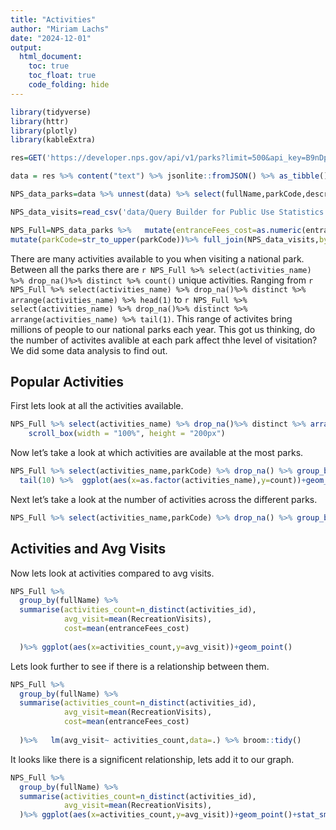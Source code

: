 ```yaml
---
title: "Activities"
author: "Miriam Lachs"
date: "2024-12-01"
output: 
  html_document:
    toc: true
    toc_float: true
    code_folding: hide
---
```



```r
library(tidyverse)
library(httr)
library(plotly)
library(kableExtra)
```


```r
res=GET('https://developer.nps.gov/api/v1/parks?limit=500&api_key=B9nDpbkbrb3kSOjz6kXSxMJ3d6MSpUvt1QqYdeyn')

data = res %>% content("text") %>% jsonlite::fromJSON() %>% as_tibble()
```

```r
NPS_data_parks=data %>% unnest(data) %>% select(fullName,parkCode,description,latitude,longitude,activities,states,entranceFees,operatingHours,designation) %>% unnest(activities,names_sep = '_') %>% unnest(entranceFees,names_sep = '_') %>% unnest(operatingHours,names_sep = '_') 

NPS_data_visits=read_csv('data/Query Builder for Public Use Statistics (1979 - Last Calendar Year).csv')

NPS_Full=NPS_data_parks %>%   mutate(entranceFees_cost=as.numeric(entranceFees_cost)) %>% 
mutate(parkCode=str_to_upper(parkCode))%>% full_join(NPS_data_visits,by=join_by('parkCode'=='UnitCode'))
```

There are many activities available to you when visiting a national park. Between all the parks there are `r NPS_Full %>% select(activities_name) %>% drop_na()%>% distinct %>% count()` unique activities. Ranging from `r NPS_Full %>% select(activities_name) %>% drop_na()%>% distinct %>% arrange(activities_name) %>% head(1)` to `r NPS_Full %>% select(activities_name) %>% drop_na()%>% distinct %>% arrange(activities_name) %>% tail(1)`. This range of activites bring millions of people to our national parks each year. This got us thinking, do the number of activites avalible at each park affect thhe level of visitation? We did some data analysis to find out. 

## Popular Activities

First lets look at all the activities available. 

```r
NPS_Full %>% select(activities_name) %>% drop_na()%>% distinct %>% arrange(activities_name) %>% knitr::kable() %>% kable_styling() %>%
    scroll_box(width = "100%", height = "200px")
```

Now let's take a look at which activities are available at the most parks.
```r
NPS_Full %>% select(activities_name,parkCode) %>% drop_na() %>% group_by(activities_name) %>% summarise(count=n_distinct(parkCode)) %>% mutate(activities_name=fct_reorder(activities_name,count)) %>%arrange(count) %>%  
  tail(10) %>%  ggplot(aes(x=as.factor(activities_name),y=count))+geom_col()+theme(axis.text.x = element_text(angle = 90, vjust = 0.5, hjust=1))
```

Next let's take a look at the number of activities across the different parks. 

```r
NPS_Full %>% select(activities_name,parkCode) %>% drop_na() %>% group_by(parkCode) %>% summarise(act_count=n_distinct(activities_name)) %>% ggplot(aes(x=parkCode,y=act_count))+geom_point()+theme(axis.text.x = element_text(angle = 90, vjust = 0.5, hjust=1))
```
## Activities and Avg Visits
Now lets look at activities compared to avg visits.

```r
NPS_Full %>%
  group_by(fullName) %>% 
  summarise(activities_count=n_distinct(activities_id),
            avg_visit=mean(RecreationVisits),
            cost=mean(entranceFees_cost)
            
  )%>% ggplot(aes(x=activities_count,y=avg_visit))+geom_point()
```

Lets look further to see if there is a relationship between them.

```r
NPS_Full %>%
  group_by(fullName) %>% 
  summarise(activities_count=n_distinct(activities_id),
            avg_visit=mean(RecreationVisits),
            cost=mean(entranceFees_cost)
            
  )%>%   lm(avg_visit~ activities_count,data=.) %>% broom::tidy()
```

It looks like there is a significent relationship, lets add it to our graph.

```r
NPS_Full %>%
  group_by(fullName) %>% 
  summarise(activities_count=n_distinct(activities_id),
            avg_visit=mean(RecreationVisits),
  )%>% ggplot(aes(x=activities_count,y=avg_visit))+geom_point()+stat_smooth(method = 'lm')
```

